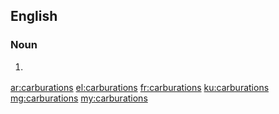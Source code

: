 ==English==

===Noun===
{{head|en|plural}}

# {{plural of|carburation|lang=en|nocat=1}} {{alternative spelling of|carburetions}}

[[ar:carburations]]
[[el:carburations]]
[[fr:carburations]]
[[ku:carburations]]
[[mg:carburations]]
[[my:carburations]]